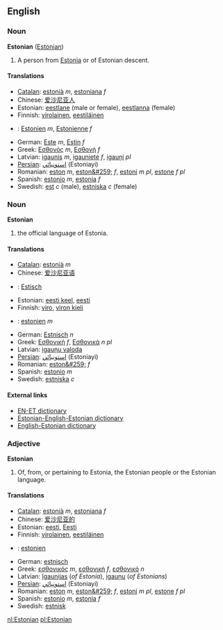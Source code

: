 ==English==
===Noun===
'''Estonian''' ([[Estonian]])

#A person from [[Estonia]] or of Estonian descent.

====Translations====

*[[Catalan]]: [[estonià]] ''m'', [[estoniana]] ''f''
*Chinese: [[爱沙尼亚人]]
*Estonian: [[eestlane]] (male or female), [[eestlanna]] (female)
*Finnish: [[virolainen]], [[eestiläinen]]
*{{fr}}: [[Estonien]] ''m'', [[Estonienne]] ''f''
*German: [[Este]] ''m'', [[Estin]] ''f''
*Greek: [[Εσθονός]] ''m'', [[Εσθονή]] ''f''
*Latvian: [[igaunis]] ''m'', [[igauniete]] ''f'', [[igauņi]] ''pl''
*[[Persian]]: [[استونيائي]] (Estoniayi)
*Romanian: [[eston]] ''m'', [[eston&#259;]] ''f'', [[estoni]] ''m pl'', [[estone]] ''f pl''
*Spanish: [[estonio]] ''m'', [[estonia]] ''f''
*Swedish: [[est]] ''c'' (male), [[estniska]] ''c'' (female)

===Noun===
'''Estonian'''

#the official language of Estonia.

====Translations====

*[[Catalan]]: [[estonià]] ''m''
*Chinese: [[爱沙尼亚语]]
*{{nl}}: [[Estisch]]
*Estonian: [[eesti keel]], [[eesti]]
*Finnish: [[viro]], [[viron kieli]]
*{{fr}}: [[estonien]] ''m''
*German: [[Estnisch]] ''n''
*Greek: [[Εσθονική]] ''f'', [[Εσθονικά]] ''n pl''
*Latvian: [[igauņu valoda]]
*[[Persian]]: [[استونيائي]] (Estoniayi)
*Romanian: [[eston&#259;]] ''f''
*Spanish: [[estonio]] ''m''
*Swedish: [[estniska]] ''c''

==== External links====
{{Interwiktionary|code=et}}
* [http://enet.animato.ee/ EN-ET dictionary]
* [http://aare.pri.ee/dictionary.html?switch=en Estonian-English-Estonian dictionary]
* [http://www.ibs.ee/dict/ English-Estonian dictionary]


===Adjective===
'''Estonian'''

#Of, from, or pertaining to Estonia, the Estonian people or the Estonian language.

====Translations====
*[[Catalan]]: [[estonià]] ''m'', [[estoniana]] ''f''
*Chinese: [[爱沙尼亚的]]
*Estonian: [[eesti]], [[Eesti]]
*Finnish: [[virolainen]], [[eestiläinen]]
*{{fr}}: [[estonien]]
*German: [[estnisch]]
*Greek: [[εσθονικός]] ''m'', [[εσθονική]] ''f'', [[εσθονικό]] ''n''
*Latvian: [[Igaunijas]] (''of Estonia''), [[igauņu]] (''of Estonians'')
*[[Persian]]: [[استونيائي]] (Estoniayi)
*Romanian: [[eston]] ''m'', [[eston&#259;]] ''f'', [[estoni]] ''m pl'', [[estone]] ''f pl''
*Spanish: [[estonio]] ''m'', [[estonia]] ''f''
*Swedish: [[estnisk]]

[[nl:Estonian]]
[[pl:Estonian]]